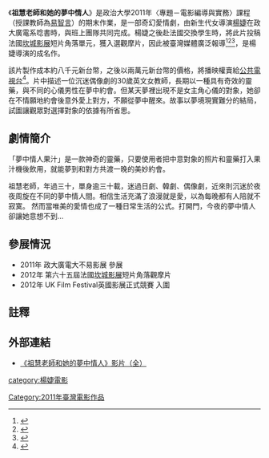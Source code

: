 {{Infobox Film
|片名       = 祖慧老師和她的夢中情人
|電影原名   = Her Dream Lovers
|圖像        = Her Dream Lovers 2.jpg
|圖像大小 = 
|圖像說明    = 《祖慧老師和她的夢中情人》電影海報
|導演       = 楊婕 
|製片       = 林榮安
|編劇       = 楊婕 
|主演       = 葉珊<br>牟紹元<br>強然<br>雷程皓<br>董家源
|攝影       = 甘智宇
|剪輯       = 楊婕 
|配樂       =  
|製片商     = 政治大學廣電系
|片長       = 25 分鐘
|產地       =  {{ROC}} 
|語言　　　 = 華語　　　　
|released = {{flagicon|ROC}}{{film date|2011||}}
|預算       = 新臺幣八千元
}}

《'''祖慧老師和她的夢中情人'''》是政治大學2011年〈專題－電影編導與實務〉課程（授課教師為[[易智言|易智言]]）的期末作業，是一部奇幻愛情劇，由新生代女導演[[楊婕_(導演)|楊婕]]在政大廣電系唸書時，與班上團隊共同完成。楊婕之後赴法國交換學生時，將此片投稿法國[[坎城影展|坎城影展]]短片角落單元，獲入選觀摩片，因此被臺灣媒體廣泛報導<ref>{{Cite news |url=http://www.cna.com.tw/News/FirstNews/201206040032-1.aspx |title=台生短片 入選坎城影展觀摩片 |author=許秩維 |publisher=[[中央社|中央社]] |date=2012-06-04 |accessdate=2013-04-09 |archive-date=2017-07-04 |archive-url=https://web.archive.org/web/20170704164148/http://www.cna.com.tw/News/FirstNews/201206040032-1.aspx |dead-url=no }}</ref><ref>{{cite news | url = http://www.youtube.com/watch?v=L9zQFIiQZ28 | title = 台灣再度在國際發光：政大生楊婕自拍短片！入選坎城觀摩片！ | publisher = [[華視新聞|華視新聞]] | date = 2012-06-05 | accessdate = 2016-05-02 | archive-date = 2016-10-20 | archive-url = https://web.archive.org/web/20161020062144/https://www.youtube.com/watch?v=L9zQFIiQZ28 | dead-url = no }}</ref><ref>{{Cite news |url=http://tw.news.yahoo.com/%E5%8F%B0%E7%94%9F%E7%9F%AD%E7%89%87-%E5%85%A5%E9%81%B8%E5%9D%8E%E5%9F%8E%E5%BD%B1%E5%B1%95-094235884.html |title=台生短片 入選坎城影展 |author=陳映竹 |publisher=[[中廣新聞|中廣新聞]] |date=2012-06-04 |accessdate=2013-04-10 |archive-date=2016-05-29 |archive-url=https://web.archive.org/web/20160529062218/https://tw.news.yahoo.com/%E5%8F%B0%E7%94%9F%E7%9F%AD%E7%89%87-%E5%85%A5%E9%81%B8%E5%9D%8E%E5%9F%8E%E5%BD%B1%E5%B1%95-094235884.html |dead-url=no }}</ref>，是楊婕導演的成名作。

該片製作成本約八千元新台幣，之後以兩萬元新台幣的價格，將播映權賣給[[公共電視台|公共電視台]]<ref name="交大演講1021">{{Cite news|url=http://ocw.nctu.edu.tw/speech_detail.php?gid=1&nid=205#.VxTvg_l97IV|title=「用影像訴說一個動人的故事」|3=|publisher=國立交通大學開放式課程|date=2013-10-21|accessdate=2013-10-21|archive-date=2015-07-31|archive-url=https://web.archive.org/web/20150731030122/http://ocw.nctu.edu.tw/speech_detail.php?gid=1&nid=205#.VxTvg_l97IV|dead-url=no}}</ref>。片中描述一位沉迷偶像劇的30歲英文女教師，長期以一種具有奇效的靈藥，與不同的心儀男性在夢中約會。但某天夢裡出現不是女主角心儀的對象，她卻在不情願地約會後意外愛上對方，不願從夢中醒來。故事以夢境現實難分的結局，試圖讓觀眾對選擇對象的依據有所省思。

== 劇情簡介 ==
「夢中情人果汁」是一款神奇的靈藥，只要使用者把中意對象的照片和靈藥打入果汁機後飲用，就能夢到和對方共渡一晚的美妙約會。
 
祖慧老師，年過三十，單身逾三十載，迷過日劇、韓劇、偶像劇，近來則沉迷於夜夜周旋在不同的夢中情人間。相信生活充滿了浪漫就是愛，以為每晚都有人陪就不寂寞。 然而當唯美的愛情也成了一種日常生活的公式。打開門，今夜的夢中情人卻讓她意想不到…

== 參展情況 ==
*2011年 政大廣電大不易影展 參展
*2012年 第六十五屆法國[[坎城影展|坎城影展]]短片角落觀摩片
*2012年 UK Film Festival英國影展正式競賽 入圍

== 註釋 ==
{{reflist|2 }}

== 外部連結 ==
*<span class="plainlinks">[https://vimeo.com/71823241 《祖慧老師和她的夢中情人》影片（全）] {{Wayback|url=https://vimeo.com/71823241 |date=20160807191537 }}</span> 

[[category:楊婕電影|category:楊婕電影]]
[[Category:2011年臺灣電影作品|Category:2011年臺灣電影作品]]